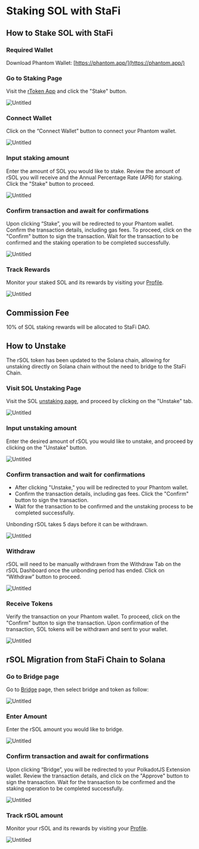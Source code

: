 # Staking SOL with StaFi


## How to Stake SOL with StaFi

<Steps>

### Required Wallet

Download Phantom Wallet: [https://phantom.app/](https://phantom.app/)

### Go to Staking Page

Visit the [rToken App](https://app.stafi.io/gallery/all/) and click the "Stake" button.

![Untitled](/image/rsolstake1.png)

### Connect Wallet

Click on the “Connect Wallet” button to connect your Phantom wallet.

![Untitled](/image/rsolstake2.png)

### Input staking amount

Enter the amount of SOL you would like to stake. Review the amount of rSOL you will receive and the Annual Percentage Rate (APR) for staking. Click the "Stake" button to proceed.

![Untitled](/image/rsolstake3.png)

### Confirm transaction and await for confirmations

Upon clicking “Stake”, you will be redirected to your Phantom wallet. Confirm the transaction details, including gas fees. To proceed, click on the "Confirm" button to sign the transaction. Wait for the transaction to be confirmed and the staking operation to be completed successfully.

![Untitled](/image/rsolstake4.png)

### Track Rewards

Monitor your staked SOL and its rewards by visiting your [Profile](https://app.stafi.io/profile/solana/).

![Untitled](/image/rsoltrackrewards1.png)

</Steps>

## Commission Fee

10% of SOL staking rewards will be allocated to StaFi DAO.

## How to Unstake

<Callout type="info">
The rSOL token has been updated to the Solana chain, allowing for unstaking directly on Solana chain without the need to bridge to the StaFi Chain.
</Callout>

<Steps>

### Visit SOL Unstaking Page

Visit the SOL [unstaking page](https://app.stafi.io/gallery/solana/SOL/?tab=unstake), and proceed by clicking on the "Unstake" tab.

![Untitled](/image/rsolunstake1.png)

### Input unstaking amount

Enter the desired amount of rSOL you would like to unstake, and proceed by clicking on the "Unstake" button.

![Untitled](/image/rsolunstake2.png)

### Confirm transaction and wait for confirmations

- After clicking "Unstake," you will be redirected to your Phantom wallet.
- Confirm the transaction details, including gas fees. Click the "Confirm" button to sign the transaction.
- Wait for the transaction to be confirmed and the unstaking process to be completed successfully.

<Callout type="info">
Unbonding rSOL takes 5 days before it can be withdrawn.
</Callout>


![Untitled](/image/rsolunstake3.png)

### Withdraw

rSOL will need to be manually withdrawn from the Withdraw Tab on the rSOL Dashboard once the unbonding period has ended. Click on “Withdraw” button to proceed.

![Untitled](/image/rsolunstake4.png)

### Receive Tokens

Verify the transaction on your Phantom wallet. To proceed, click on the "Confirm" button to sign the transaction. Upon confirmation of the transaction, SOL tokens will be withdrawn and sent to your wallet.

![Untitled](/image/rsolunstake5.png)

</Steps>

## rSOL Migration from StaFi Chain to Solana

<Steps>

### Go to Bridge page

Go to [Bridge](https://app.stafi.io/gallery/solana/SOL/?tab=bridge&srcTokenStandard=Native&dstTokenStandard=SPL&tokenName=rSOL) page, then select bridge and token as follow:

![Untitled](/image/rsolmigration1.png)

### Enter Amount

Enter the rSOL amount you would like to bridge.

![Untitled](/image/rsolmigration2.png)

### Confirm transaction and await for confirmations

Upon clicking “Bridge”, you will be redirected to your PolkadotJS Extension wallet. Review the transaction details, and click on the "Approve" button to sign the transaction. Wait for the transaction to be confirmed and the staking operation to be completed successfully.

![Untitled](/image/rsolmigration3.png)

### Track rSOL amount

Monitor your rSOL and its rewards by visiting your [Profile](https://app.stafi.io/profile/solana/).

![Untitled](/image/rsolmigration4.png)

</Steps>



